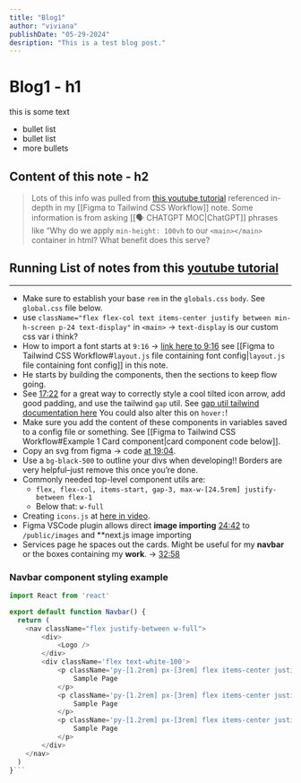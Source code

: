 ```yaml
---
title: "Blog1"
author: "viviana"
publishDate: "05-29-2024"
desription: "This is a test blog post."
---
```


# Blog1 - h1

this is some text

- bullet list
- bullet list
- more bullets

## Content of this note - h2

> Lots of this info was pulled from [this youtube tutorial](https://www.youtube.com/watch?v=MYTjeqaezHw) referenced in-depth in my [[Figma to Tailwind CSS Workflow]] note. Some information is from asking [[🗣️ CHATGPT MOC|ChatGPT]] phrases like “Why do we apply `min-height: 100vh` to our `<main></main>` container in html? What benefit does this serve?

## Running List of notes from this [youtube tutorial](https://www.youtube.com/watch?v=MYTjeqaezHw)
***
- Make sure to establish your base `rem` in the `globals.css` `body`. See `global.css` file below.
- use `className="flex flex-col text items-center justify between min-h-screen p-24 text-display"` in `<main>` → `text-display` is our custom css var i think?
- How to import a font starts at `9:16` → [link here to 9:16](https://youtu.be/MYTjeqaezHw?si=CWGGGNQBcXOfa-fb&t=556) see [[Figma to Tailwind CSS Workflow#`layout.js` file containing font config|`layout.js` file containing font config]] in this note.
- He starts by building the components, then the sections to keep flow going. 
- See [17:22](https://youtu.be/MYTjeqaezHw?si=OhsmhwAKPuiOacEv&t=1042) for a great way to correctly style a cool tilted icon arrow, add good padding, and use the tailwind `gap` util. See [gap util tailwind documentation here](https://tailwindcss.com/docs/gap) You could also alter this on `hover:`!
- Make sure you add the content of these components in variables saved to a config file or something. See [[Figma to Tailwind CSS Workflow#Example 1 Card component|card component code below]].
- Copy an svg from figma → code [at 19:04](https://youtu.be/MYTjeqaezHw?si=rxPapvyrOOexXxn5&t=1144).
- Use a `bg-black-500` to outline your divs when developing!! Borders are very helpful–just remove this once you’re done.
- Commonly needed top-level component utils are:
	- `flex, flex-col, items-start, gap-3, max-w-[24.5rem] justify-between flex-1`
	- Below that: `w-full`
- Creating `icons.js` at [here in video](https://youtu.be/MYTjeqaezHw?si=-FEhmqXDRibDJKtl&t=1339).
- Figma VSCode plugin allows direct **image importing** [24:42](https://youtu.be/MYTjeqaezHw?si=6MSAFz2zt5IT1twZ&t=1482)  to `/public/images` and **next.js image importing
- Services page he spaces out the cards. Might be useful for my **navbar** or the boxes containing my **work**. → [32:58](https://youtu.be/MYTjeqaezHw?si=s1ECR5IBRbrK-kbA&t=1978)

### Navbar component styling example

```js
import React from 'react'

export default function Navbar() {
  return (
    <nav className="flex justify-between w-full">
        <div>
            <Logo />
        </div>
        <div className='flex text-white-100'>
            <p className='py-[1.2rem] px-[3rem] flex items-center justify-center text-green-100'>
                Sample Page
            </p>
            <p className='py-[1.2rem] px-[3rem] flex items-center justify-center'>
                Sample Page
            </p>
            <p className='py-[1.2rem] px-[3rem] flex items-center justify-center'>
                Sample Page
            </p>
        </div>
    </nav>
  )
}```